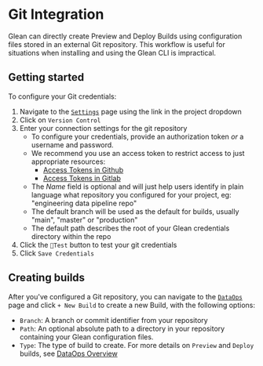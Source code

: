 # Git Integration

Glean can directly create Preview and Deploy Builds using configuration files stored in an external Git repository.
This workflow is useful for situations when installing and using the Glean CLI is impractical.

## Getting started

To configure your Git credentials:

1. Navigate to the [`Settings`](https://glean.io/app/p/settings#access_keys) page using the link in the project dropdown
2. Click on `Version Control`
3. Enter your connection settings for the git repository
   - To configure your credentials, provide an authorization token _or_ a username and password.
   - We recommend you use an access token to restrict access to just appropriate resources:
     - [Access Tokens in Github](https://docs.github.com/en/free-pro-team@latest/github/authenticating-to-github/creating-a-personal-access-token)
     - [Access Tokens in Gitlab](https://docs.gitlab.com/ee/user/profile/personal_access_tokens.html)
   - The _Name_ field is optional and will just help users identify in plain language what repository you configured for your project, eg: "engineering data pipeline repo"
   - The default branch will be used as the default for builds, usually "main", "master" or "production"
   - The default path describes the root of your Glean credentials directory within the repo
4. Click the `🗼Test` button to test your git credentials
5. Click `Save Credentials`

## Creating builds

After you've configured a Git repository, you can navigate to the [`DataOps`](https://glean.io/app/p/data-ops) page and click `+ New Build` to create a new Build, with the following options:

- `Branch`: A branch or commit identifier from your repository
- `Path`: An optional absolute path to a directory in your repository containing your Glean configuration files.
- `Type`: The type of build to create. For more details on `Preview` and `Deploy` builds, see [DataOps Overview](/docs/data-ops)
